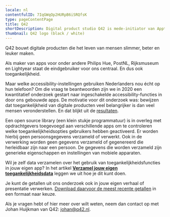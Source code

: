 ```yaml
---
locale: nl
contentfulID: 7IqGWqOp2HURpB6iSRQfsK
type: pageContentPage
title: Q42
shortDescription: Digital product studio Q42 is mede-initiator van Appt.org en maakt de library voor het meten van toegankelijkheidsfuncties in apps.
thumbnail: Q42 logo (black / white)
---
```


Q42 bouwt digitale producten die het leven van mensen slimmer, beter en leuker maken.

Als maker van apps voor onder andere Philips Hue, PostNL, Rijksmuseum en Lightyear staat de eindgebruiker voor ons centraal. En dus ook toegankelijkheid. 

Maar welke accessibility-instellingen gebruiken Nederlanders nou écht op hun telefoon? Om die vraag te beantwoorden zijn we in 2020 een kwantitatief onderzoek gestart naar ingeschakelde accessibility-­functies in door ons gebouwde apps. De motivatie voor dit onderzoek was: bewijzen dat toegankelijkheid van digitale producten veel belangrijker is dan veel mensen veronderstellen. En dat blijkt uit de [resultaten](/nl/stats).

Een open source library (een klein stukje programmatuur) is in overleg met opdrachtgevers toegevoegd aan verschillende apps om te controleren welke toegankelijkheidsopties gebruikers hebben geactiveerd. Er worden hierbij geen persoonsgegevens verzameld of verwerkt. Ook in de verwerking worden geen gegevens verzameld of gegenereerd die herleidbaar zijn naar een persoon. De gegevens die worden verzameld zijn generieke eigenschappen en instellingen van mobiele apparaten.  

Wil je zelf data verzamelen over het gebruik van toegankelijkheidsfuncties in jouw eigen app? In het artikel [**Verzamel jouw eigen toegankelijkheidsdata**](/nl/artikelen/verzamel-jouw-eigen-toegankelijkheidsdata) leggen we uit hoe je dit kunt doen.

Je kunt de getallen uit ons onderzoek ook in jouw eigen verhaal of presentatie verwerken. [Download daarvoor de meest recente getallen](/nl/stats/download-stats) in een formaat naar keuze.

Als je vragen hebt of hier meer over wilt weten, neem dan contact op met Johan Huijkman van Q42: [johan@q42.nl](mailto:johan@q42.nl).

<CustomLink url="https://q42.nl/" label="Bezoek de website van Q42" external={true} appearance="primary button" />